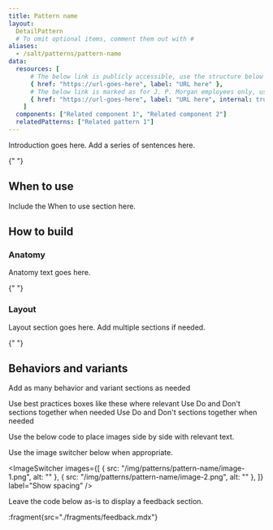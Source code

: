 ```yaml
---
title: Pattern name
layout:
  DetailPattern
  # To omit optional items, comment them out with #
aliases:
  - /salt/patterns/pattern-name
data:
  resources: [
      # The below link is publicly accessible, use the structure below for these links
      { href: "https://url-goes-here", label: "URL here" },
      # The below link is marked as for J. P. Morgan employees only, use the structure below for these links
      { href: "https://url-goes-here", label: "URL here", internal: true },
    ]
  components: ["Related component 1", "Related component 2"]
  relatedPatterns: ["Related pattern 1"]
---
```


Introduction goes here. Add a series of sentences here.

{" "}

<Diagram
  src="/img/patterns/pattern-name/pattern-name-hero-shot.png"
  alt="Introductory pattern image"
  border
/>

## When to use

Include the When to use section here.

## How to build

### Anatomy

Anatomy text goes here.

{" "}

<Diagram
  src="/img/patterns/pattern-name/pattern-name-anatomy.png"
  alt="Pattern anatomy."
  contentPosition="top"
  border
/>

### Layout

Layout section goes here. Add multiple sections if needed.

{" "}

<Diagram
  src="/img/patterns/pattern-name/pattern-name-layout-1.png"
  alt="A pattern layout."
  contentPosition="top"
  border
/>

## Behaviors and variants

Add as many behavior and variant sections as needed

<ExampleContainer type="positive" customPillText="Best practices">
  Use best practices boxes like these where relevant
</ExampleContainer>

<ExampleContainer type="positive">
  Use Do and Don't sections together when needed
</ExampleContainer>

<ExampleContainer type="negative">
  Use Do and Don't sections together when needed
</ExampleContainer>

Use the below code to place images side by side with relevant text.

Use the image switcher below when appropriate.

<ImageSwitcher
  images={[
    { src: "/img/patterns/pattern-name/image-1.png", alt: "" },
    { src: "/img/patterns/pattern-name/image-2.png", alt: "" },
  ]}
  label="Show spacing"
/>

Leave the code below as-is to display a feedback section.

:fragment{src="./fragments/feedback.mdx"}
